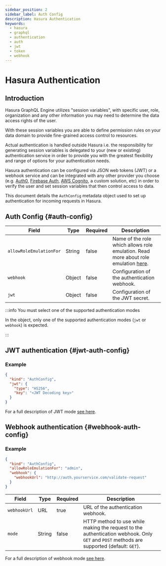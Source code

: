 ```yaml
---
sidebar_position: 2
sidebar_label: Auth Config
description: Hasura Authentication
keywords:
  - hasura
  - graphql
  - authentication
  - auth
  - jwt
  - token
  - webhook
---
```


# Hasura Authentication

## Introduction

Hasura GraphQL Engine utilizes "session variables", with specific user, role, organization and any other information you may need to determine the data access rights of the user.

With these session variables you are able to define permission rules on your data domain to provide fine-grained access control to resources.

Actual authentication is handled outside Hasura i.e. the responsibility for generating session variables is delegated to your (new or existing) authentication service in order to provide you with the greatest flexibility and range of options for your authentication needs.

Hasura authentication can be configured via JSON web tokens (JWT) or a webhook service and can be integrated with any other provider you choose (e.g. [Auth0](https://auth0.com/), [Firebase Auth](https://firebase.google.com/products/auth), [AWS Cognito](https://aws.amazon.com/cognito/), a custom solution, etc) in order to verify the user and set session variables that then control access to data.

This document details the `AuthConfig` metadata object used to set up authentication for incoming requests in Hasura.

## Auth Config {#auth-config}

| Field                   | Type   | Required | Description                                                                                                              |
| ----------------------- | ------ | -------- | ------------------------------------------------------------------------------------------------------------------------ |
| `allowRoleEmulationFor` | String | false    | Name of the role which allows role emulation. Read more about role emulation [here](/authentication/role-emulation.mdx). |
| `webhook`               | Object | false    | Configuration of the authentication webhook.                                                                             |
| `jwt`                   | Object | false    | Configuration of the JWT secret.                                                                                         |

:::info You must select one of the supported authentication modes

In the object, only one of the supported authentication modes (`jwt` or `webhook`) is expected.

:::

## JWT authentication {#jwt-auth-config}

### Example

```json
{
  "kind": "AuthConfig",
  "jwt": {
    "type": "HS256",
    "key": "<JWT Decoding key>"
  }
}
```

For a full description of JWT mode [see here](./jwt.mdx).

## Webhook authentication {#webhook-auth-config}

### Example

```json
{
  "kind": "AuthConfig",
  "allowRoleEmulationFor": "admin",
  "webhook": {
    "webhookUrl": "http://auth.yourservice.com/validate-request"
  }
}
```

| Field        | Type   | Required | Description                                                                                                                              |
| ------------ | ------ | -------- | ---------------------------------------------------------------------------------------------------------------------------------------- |
| `webhookUrl` | URL    | true     | URL of the authentication webhook.                                                                                                       |
| `mode`       | String | false    | HTTP method to use while making the request to the authentication webhook. Only `GET` and `POST` methods are supported (default: `GET`). |

For a full description of webhook mode [see here](./webhook.mdx).
